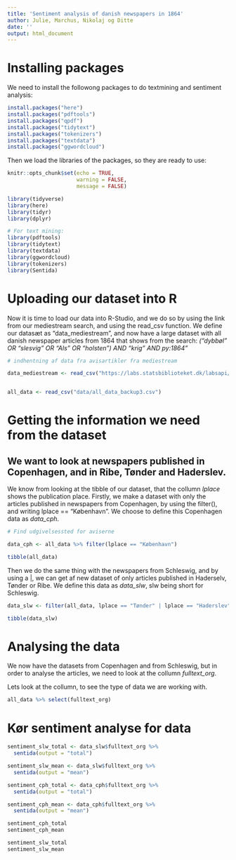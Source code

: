 ```yaml
---
title: 'Sentiment analysis of danish newspapers in 1864'
author: Julie, Marchus, Nikolaj og Ditte  
date: ''
output: html_document
---
```


# Installing packages 

We need to install the followong packages to do textmining and sentiment analysis: 

```r
install.packages("here")
install.packages("pdftools")
install.packages("qpdf")
install.packages("tidytext")
install.packages("tokenizers")
install.packages("textdata")
install.packages("ggwordcloud")
```

Then we load the libraries of the packages, so they are ready to use:

```r

knitr::opts_chunk$set(echo = TRUE,
                      warning = FALSE,
                      message = FALSE)

library(tidyverse)
library(here)
library(tidyr)
library(dplyr)

# For text mining:
library(pdftools)
library(tidytext)
library(textdata) 
library(ggwordcloud)
library(tokenizers)
library(Sentida)

```

# Uploading our dataset into R

Now it is time to load our data into R-Studio, and we do so by using the link from our mediestream search, and using the read_csv function. We define our datasæt as "data_mediestream", and now have a large dataset with all danish newspaper articles from 1864 that shows from the search: *("dybbøl" OR "slesvig" OR "Als" OR "holsten") AND "krig" AND py:1864"*

```r
# indhentning af data fra avisartikler fra mediestream 

data_mediestream <- read_csv("https://labs.statsbiblioteket.dk/labsapi/api/aviser/export/fields?query=%28%22dybb%C3%B8l%22%20OR%20%22slesvig%22%20OR%20%22Als%22%20OR%20%22holsten%22%29%20AND%20%22krig%22%20AND%20py%3A1864&fields=link&fields=timestamp&fields=fulltext_org&fields=familyId&fields=lplace&max=-1&structure=header&structure=content&format=CSV")


all_data <- read_csv("data/all_data_backup3.csv")
```

# Getting the information we need from the dataset 

## We want to look at newspapers published in Copenhagen, and in Ribe, Tønder and Haderslev. 

We know from looking at the tibble of our dataset, that the collumn *lplace* shows the publication place.
Firstly, we make a dataset with only the articles published in newspapers from Copenhagen, by using the filter(), and writing lplace == "København". We choose to define this Copenhagen data as *data_cph*. 


```r
# Find udgivelsessted for aviserne 

data_cph <- all_data %>% filter(lplace == "København")

tibble(all_data)

```

Then we do the same thing with the newspapers from Schleswig, and by using a |, we can get af new dataset of only articles published in Haderselv, Tønder or Ribe. We define this data as *data_slw*, slw being short for Schleswig.  

```r

data_slw <- filter(all_data, lplace == "Tønder" | lplace == "Haderslev" | lplace == "Ribe")

tibble(data_slw)

```

# Analysing the data 

We now have the datasets from Copenhagen and from Schleswig, but in order to analyse the articles, we need to look at the collumn *fulltext_org*. 

Lets look at the collumn, to see the type of data we are working with. 

```r

all_data %>% select(fulltext_org)

```

# Kør sentiment analyse for data
```r
sentiment_slw_total <- data_slw$fulltext_org %>% 
  sentida(output = "total")

sentiment_slw_mean <- data_slw$fulltext_org %>% 
  sentida(output = "mean")

```

```r
sentiment_cph_total <- data_cph$fulltext_org %>% 
  sentida(output = "total")

sentiment_cph_mean <- data_cph$fulltext_org %>% 
  sentida(output = "mean")

```

```r
sentiment_cph_total
sentiment_cph_mean

sentiment_slw_total
sentiment_slw_mean
```

